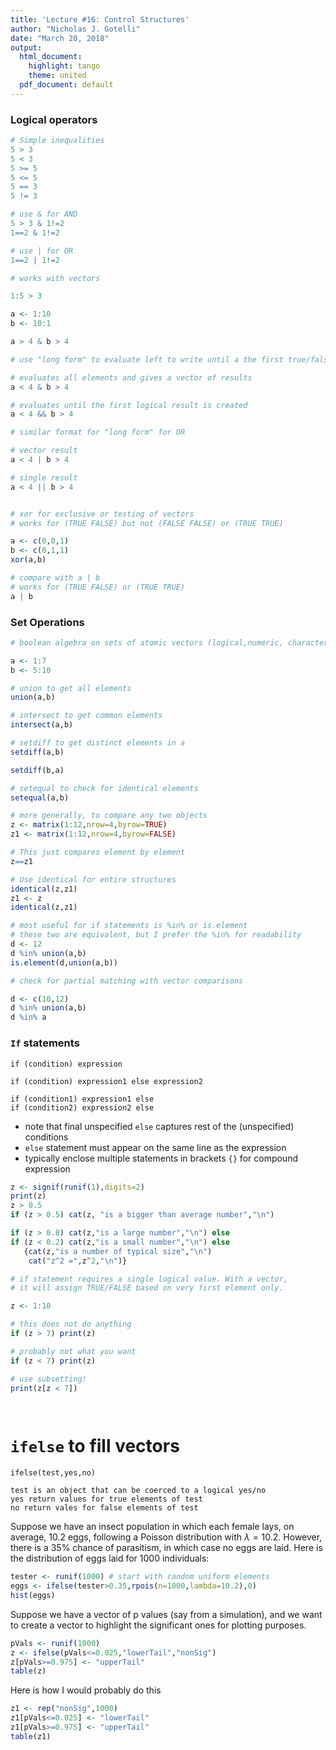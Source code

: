 ---
title: 'Lecture #16: Control Structures'
author: "Nicholas J. Gotelli"
date: "March 20, 2018"
output:
  html_document:
    highlight: tango
    theme: united
  pdf_document: default
---
### Logical operators

```{r, eval=FALSE}
# Simple inequalities
5 > 3
5 < 3
5 >= 5
5 <= 5
5 == 3
5 != 3

# use & for AND
5 > 3 & 1!=2
1==2 & 1!=2

# use | for OR
1==2 | 1!=2

# works with vectors

1:5 > 3

a <- 1:10
b <- 10:1

a > 4 & b > 4

# use "long form" to evaluate left to write until a the first true/false is evaluated

# evaluates all elements and gives a vector of results
a < 4 & b > 4

# evaluates until the first logical result is created
a < 4 && b > 4

# similar format for "long form" for OR

# vector result
a < 4 | b > 4

# single result
a < 4 || b > 4


# xor for exclusive or testing of vectors
# works for (TRUE FALSE) but not (FALSE FALSE) or (TRUE TRUE)

a <- c(0,0,1)
b <- c(0,1,1)
xor(a,b)

# compare with a | b
# works for (TRUE FALSE) or (TRUE TRUE)
a | b
```
### Set Operations
```{r, eval=FALSE}
# boolean algebra on sets of atomic vectors (logical,numeric, character strings)

a <- 1:7
b <- 5:10

# union to get all elements
union(a,b)

# intersect to get common elements
intersect(a,b)

# setdiff to get distinct elements in a
setdiff(a,b)

setdiff(b,a)

# setequal to check for identical elements
setequal(a,b)

# more generally, to compare any two objects
z <- matrix(1:12,nrow=4,byrow=TRUE)
z1 <- matrix(1:12,nrow=4,byrow=FALSE)

# This just compares element by element
z==z1

# Use identical for entire structures
identical(z,z1)
z1 <- z
identical(z,z1)

# most useful for if statements is %in% or is.element
# these two are equivalent, but I prefer the %in% for readability
d <- 12
d %in% union(a,b)
is.element(d,union(a,b))

# check for partial matching with vector comparisons

d <- c(10,12)
d %in% union(a,b)
d %in% a
```



### `If` statements

```
if (condition) expression

if (condition) expression1 else expression2

if (condition1) expression1 else
if (condition2) expression2 else
```
* note that final unspecified `else` captures rest of the (unspecified) conditions
* `else` statement must appear on the same line as the expression
* typically enclose multiple statements in brackets `{}` for compound expression

```{r, eval=FALSE}
z <- signif(runif(1),digits=2)
print(z)
z > 0.5
if (z > 0.5) cat(z, "is a bigger than average number","\n")

if (z > 0.8) cat(z,"is a large number","\n") else 
if (z < 0.2) cat(z,"is a small number","\n") else
   {cat(z,"is a number of typical size","\n")
    cat("z^2 =",z^2,"\n")}

# if statement requires a single logical value. With a vector,
# it will assign TRUE/FALSE based on very first element only.

z <- 1:10

# this does not do anything
if (z > 7) print(z)

# probably not what you want 
if (z < 7) print(z)

# use subsetting!
print(z[z < 7])

   
```

# `ifelse` to fill vectors
```
ifelse(test,yes,no)

test is an object that can be coerced to a logical yes/no
yes return values for true elements of test
no return vales for false elements of test
```
Suppose we have an insect population in which each female lays, on average, 10.2 eggs, following a Poisson distribution with $\lambda = 10.2$. However, there is a 35% chance of parasitism, in which case no eggs are laid. Here is the distribution of eggs laid for 1000 individuals:
```{r, eval=FALSE}
tester <- runif(1000) # start with random uniform elements
eggs <- ifelse(tester>0.35,rpois(n=1000,lambda=10.2),0)
hist(eggs)
```

Suppose we have a vector of p values (say from a simulation), and we want to create a vector to highlight the significant ones for plotting purposes.

```{r}
pVals <- runif(1000)
z <- ifelse(pVals<=0.025,"lowerTail","nonSig")
z[pVals>=0.975] <- "upperTail"
table(z)
```

Here is how I would probably do this
```{r}
z1 <- rep("nonSig",1000)
z1[pVals<=0.025] <- "lowerTail"
z1[pVals>=0.975] <- "upperTail"
table(z1)
```
 
 
